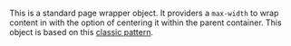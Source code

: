 This is a standard page wrapper object. It providers a `max-width` to wrap content in with the option of centering it within the parent container. This object is based on this [classic pattern](https://css-tricks.com/snippets/css/centering-a-website/).